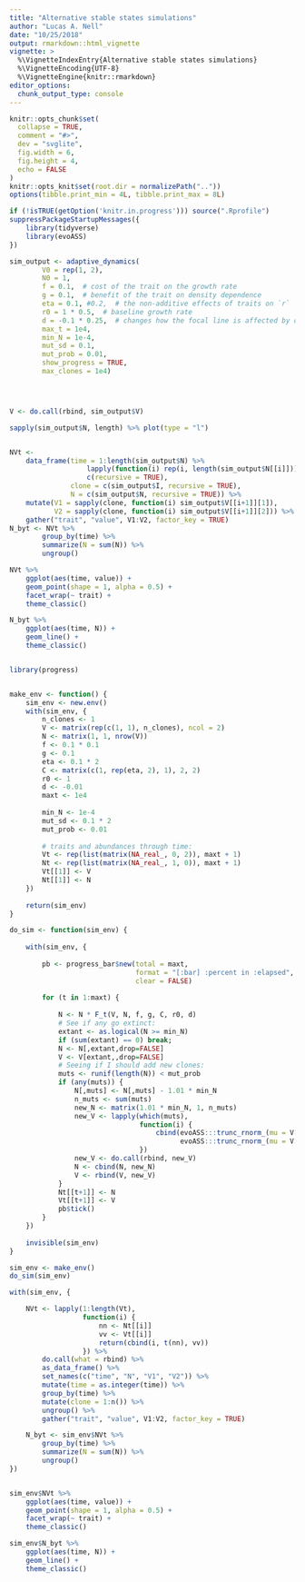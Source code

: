 ```yaml
---
title: "Alternative stable states simulations"
author: "Lucas A. Nell"
date: "10/25/2018"
output: rmarkdown::html_vignette
vignette: >
  %\VignetteIndexEntry{Alternative stable states simulations}
  %\VignetteEncoding{UTF-8}
  %\VignetteEngine{knitr::rmarkdown}
editor_options: 
  chunk_output_type: console
---
```


```r
knitr::opts_chunk$set(
  collapse = TRUE,
  comment = "#>",
  dev = "svglite", 
  fig.width = 6,
  fig.height = 4,
  echo = FALSE
)
knitr::opts_knit$set(root.dir = normalizePath(".."))
options(tibble.print_min = 4L, tibble.print_max = 8L)
```
```r
if (!isTRUE(getOption('knitr.in.progress'))) source(".Rprofile")
suppressPackageStartupMessages({
    library(tidyverse)
    library(evoASS)
})
```


```r

sim_output <- adaptive_dynamics(
        V0 = rep(1, 2),
        N0 = 1,
        f = 0.1,  # cost of the trait on the growth rate
        g = 0.1,  # benefit of the trait on density dependence
        eta = 0.1, #0.2,  # the non-additive effects of traits on `r`
        r0 = 1 * 0.5,  # baseline growth rate
        d = -0.1 * 0.25,  # changes how the focal line is affected by other lines' trait values
        max_t = 1e4,
        min_N = 1e-4,
        mut_sd = 0.1,
        mut_prob = 0.01,
        show_progress = TRUE,
        max_clones = 1e4)




V <- do.call(rbind, sim_output$V)

sapply(sim_output$N, length) %>% plot(type = "l")


NVt <- 
    data_frame(time = 1:length(sim_output$N) %>% 
                   lapply(function(i) rep(i, length(sim_output$N[[i]]))) %>% 
                   c(recursive = TRUE),
               clone = c(sim_output$I, recursive = TRUE),
               N = c(sim_output$N, recursive = TRUE)) %>% 
    mutate(V1 = sapply(clone, function(i) sim_output$V[[i+1]][1]),
           V2 = sapply(clone, function(i) sim_output$V[[i+1]][2])) %>% 
    gather("trait", "value", V1:V2, factor_key = TRUE)
N_byt <- NVt %>% 
        group_by(time) %>% 
        summarize(N = sum(N)) %>% 
        ungroup()

NVt %>% 
    ggplot(aes(time, value)) +
    geom_point(shape = 1, alpha = 0.5) +
    facet_wrap(~ trait) +
    theme_classic()

N_byt %>% 
    ggplot(aes(time, N)) +
    geom_line() +
    theme_classic()



```


```r

library(progress)


make_env <- function() {
    sim_env <- new.env()
    with(sim_env, {
        n_clones <- 1
        V <- matrix(rep(c(1, 1), n_clones), ncol = 2)
        N <- matrix(1, 1, nrow(V))
        f <- 0.1 * 0.1
        g <- 0.1
        eta <- 0.1 * 2
        C <- matrix(c(1, rep(eta, 2), 1), 2, 2)
        r0 <- 1
        d <- -0.01
        maxt <- 1e4
        
        min_N <- 1e-4
        mut_sd <- 0.1 * 2
        mut_prob <- 0.01
        
        # traits and abundances through time:
        Vt <- rep(list(matrix(NA_real_, 0, 2)), maxt + 1)
        Nt <- rep(list(matrix(NA_real_, 1, 0)), maxt + 1)
        Vt[[1]] <- V
        Nt[[1]] <- N
    })
    
    return(sim_env)
}

do_sim <- function(sim_env) {
    
    with(sim_env, {
        
        pb <- progress_bar$new(total = maxt,
                               format = "[:bar] :percent in :elapsed",
                               clear = FALSE)
        
        for (t in 1:maxt) {
            
            N <- N * F_t(V, N, f, g, C, r0, d)
            # See if any go extinct:
            extant <- as.logical(N >= min_N)
            if (sum(extant) == 0) break;
            N <- N[,extant,drop=FALSE]
            V <- V[extant,,drop=FALSE]
            # Seeing if I should add new clones:
            muts <- runif(length(N)) < mut_prob
            if (any(muts)) {
                N[,muts] <- N[,muts] - 1.01 * min_N
                n_muts <- sum(muts)
                new_N <- matrix(1.01 * min_N, 1, n_muts)
                new_V <- lapply(which(muts),
                                function(i) {
                                    cbind(evoASS:::trunc_rnorm_(mu = V[i,1], sigma = mut_sd),
                                          evoASS:::trunc_rnorm_(mu = V[i,2], sigma = mut_sd))
                                })
                new_V <- do.call(rbind, new_V)
                N <- cbind(N, new_N)
                V <- rbind(V, new_V)
            }
            Nt[[t+1]] <- N
            Vt[[t+1]] <- V
            pb$tick()
        }
    })
    
    invisible(sim_env)
}

sim_env <- make_env()
do_sim(sim_env)

with(sim_env, {

    NVt <- lapply(1:length(Vt),
                  function(i) {
                      nn <- Nt[[i]]
                      vv <- Vt[[i]]
                      return(cbind(i, t(nn), vv))
                  }) %>%
        do.call(what = rbind) %>%
        as_data_frame() %>%
        set_names(c("time", "N", "V1", "V2")) %>%
        mutate(time = as.integer(time)) %>%
        group_by(time) %>%
        mutate(clone = 1:n()) %>%
        ungroup() %>%
        gather("trait", "value", V1:V2, factor_key = TRUE)

    N_byt <- sim_env$NVt %>%
        group_by(time) %>%
        summarize(N = sum(N)) %>%
        ungroup()
})


sim_env$NVt %>%
    ggplot(aes(time, value)) +
    geom_point(shape = 1, alpha = 0.5) +
    facet_wrap(~ trait) +
    theme_classic()

sim_env$N_byt %>%
    ggplot(aes(time, N)) +
    geom_line() +
    theme_classic()

```

